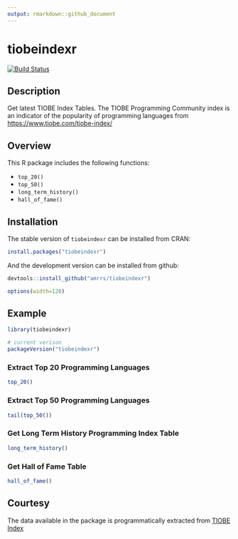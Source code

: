 ```yaml
---
output: rmarkdown::github_document
---
```


# tiobeindexr

[![Build Status](https://travis-ci.org/amrrs/tiobeindexr.svg?branch=master)](https://travis-ci.org/amrrs/tiobeindexr) 

## Description

Get latest TIOBE Index Tables. The TIOBE Programming Community index is an indicator of the popularity of programming languages from <https://www.tiobe.com/tiobe-index/>

## Overview

This R package includes the following functions:

* `top_20()`
* `top_50()`
* `long_term_history()`
* `hall_of_fame()`

## Installation

The stable version of `tiobeindexr` can be installed from CRAN:


```r
install.packages("tiobeindexr")
```

And the development version can be installed from github:

```r
devtools::install_github("amrrs/tiobeindexr")
```

```r
options(width=120)
```

## Example

```r
library(tiobeindexr)

# current verison
packageVersion("tiobeindexr")

```

### Extract Top 20 Programming Languages

```r
top_20()
```

### Extract Top 50 Programming Languages

```r
tail(top_50())
```

### Get Long Term History Programming Index Table

```r
long_term_history()
```

### Get Hall of Fame Table

```r
hall_of_fame()
```


## Courtesy

The data available in the package is programmatically extracted from 
[TIOBE Index](https://www.tiobe.com/tiobe-index/)
